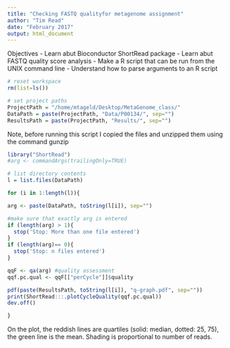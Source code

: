 ```yaml
---
title: "Checking FASTQ qualityfor metagenome assignment"
author: "Tim Read"
date: "February 2017"
output: html_document
---
```


Objectives
- Learn abut Bioconductor ShortRead package
- Learn abut FASTQ quality score analysis
- Make a R script that can be run from the UNIX command line
- Understand how to parse arguments to an R script

```r
# reset workspace
rm(list=ls())

# set project paths
ProjectPath = "/home/mtageld/Desktop/MetaGenome_class/"
DataPath = paste(ProjectPath, "Data/P00134/", sep="")
ResultsPath = paste(ProjectPath, "Results/", sep="")


```

Note, before running this script I copied the files and unzipped them using the command gunzip

```r
library("ShortRead")
#arg <- commandArgs(trailingOnly=TRUE)

# list directory contents
l = list.files(DataPath)

for (i in 1:length(l)){

arg <- paste(DataPath, toString(l[i]), sep="")

#make sure that exactly arg is entered
if (length(arg) > 1){
  stop('Stop: More than one file entered')
}
if (length(arg)== 0){
  stop('Stop: n files entered')
}

qqF <- qa(arg) #quality assessment
qqf.pc.qual <- qqF[["perCycle"]]$quality

pdf(paste(ResultsPath, toString(l[i]), "q-graph.pdf", sep=""))
print(ShortRead:::.plotCycleQuality(qqf.pc.qual))
dev.off()

}
```

On the plot, the reddish lines are quartiles (solid: median, dotted: 25, 75), the green line is the mean. Shading is proportional to number of reads.

```r

```

